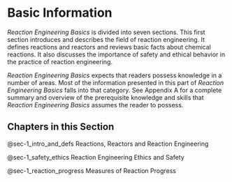 # Basic Information {#sec-part_1_overview}

*Reaction Engineering Basics* is divided into seven sections. This first section introduces and describes the field of reaction engineering. It defines reactions and reactors and reviews basic facts about chemical reactions. It also discusses the importance of safety and ethical behavior in the practice of reaction engineering.

*Reaction Engineering Basics* expects that readers possess knowledge in a number of areas. Most of the information presented in this part of *Reaction Engineering Basics* falls into that category. See Appendix A for a complete summary and overview of the prerequisite knowledge and skills that *Reaction Engineering Basics* assumes the reader to possess.

## Chapters in this Section {#sec-part_1_chapters}

@sec-1_intro_and_defs Reactions, Reactors and Reaction Engineering

@sec-1_safety_ethics Reaction Engineering Ethics and Safety

@sec-1_reaction_progress Measures of Reaction Progress